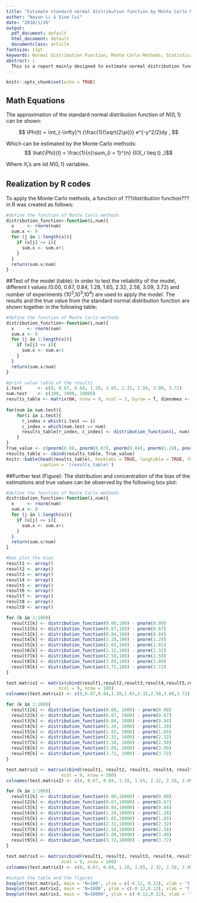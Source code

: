 ```yaml
---
title: "Estimate standard normal distribution function by Monte Carlo Methods"
author: "Nayun Li & Xiao Cui"
date: "2018/1/26"
output:
  pdf_document: default
  html_document: default
  documentclass: article
fontsize: 11pt
keywords: Normal Distribution Function, Monte Carlo Methods; Statistical Computing
abstract: |
  This is a report mainly designed to estimate normal distribution function by using Monte Carlo         Methods. In this report, the methodology is being showed, followed by the model realized by R codes,   the results generated by the model in variety t values and experiment times compared with the true     value of the standard normal distribution function are also included. In the end, the distribution of   bias of 100-times experiments was illustrated by box plot.
---
```


```r
knitr::opts_chunk$set(echo = TRUE)
```

## Math Equations {#sec:math}

The approximation of the standard normal distribution function of $N(0,1)$ can be shown:

$$ \Phi(t) = \int_{-\infty}^t {\frac{1}{\sqrt{2\pi}}} e^{-y^2/2}dy , $$

Which can be estimated by the Monte Carlo methods:
$$ \hat{\Phi}(t) = \frac{1}{n}\sum_{i = 1}^{n} {I(X_i \leq t) ,}$$

Where $X_i$'s are iid $N(0,1)$ variables.

## Realization by R codes
To apply the Monte Carlo methods, a function of ???distribution function??? in R was created as follows:

```r
#define the function of Monte Carlo methods 
distribution_function<-function(i,num){
  x     <- rnorm(num)
  sum.x <- 0
  for (j in 1:length(x)){
    if (x[j] <= i){
      sum.x <- sum.x+1
    }
  }
  return(sum.x/num)
}
```

##Test of the model (table):
In order to test the reliability of the model, different t values (0.00, 0.67, 0.84, 1.28, 1.65, 2.32, 2.58, 3.09, 3.72) and number of experiments ($10^2$,$10^3$,$10^4$) are used to apply the model. The results and the true value from the standard normal distribution function are shown together in the following table:
```r
#define the function of Monte Carlo methods 
distribution_function<-function(i,num){
  x     <- rnorm(num)
  sum.x <- 0
  for (j in 1:length(x)){
    if (x[j] <= i){
      sum.x <- sum.x+1
    }
  }
  return(sum.x/num)
}

#print value table of the results
i.test      <- c(0, 0.67, 0.84, 1.28, 1.65, 2.32, 2.58, 3.09, 3.72)
num.test    <- c(100, 1000, 10000)
results_table <- matrix(NA, nrow = 9, ncol = 3, byrow = T, dimnames <- list(c(" t=0.0", "t=0.67", "t=0.84", "t=1.28", "t=1.65", "t=2.32", "t=2.58", "t=3.09", "t=3.72"),
                                                                            c('N=10^2', 'N=10^3', 'N=10^4')))
for(num in num.test){
    for(i in i.test){
      r_index = which(i.test == i)
      c_index = which(num.test == num)
      results_table[r_index, c_index] <- distribution_function(i, num)
    }
}
True_value <- c(pnorm(0.0), pnorm(0.67), pnorm(0.84), pnorm(1.28), pnorm(1.65), pnorm(2.32), pnorm(2.58), pnorm(3.09), pnorm(3.72))
results_table <- cbind(results_table, True_value)
knitr::kable(head(results_table), booktabs = TRUE, longtable = TRUE, font_size = 100, 
             caption = '(results_table)')
```


##Further test (Figure):
The distribution and concentration of the bias of the estimations and true values can be observed by the following box plot:

```r
#define the function of Monte Carlo methods 
distribution_function<-function(i,num){
  x     <- rnorm(num)
  sum.x <- 0
  for (j in 1:length(x)){
    if (x[j] <= i){
      sum.x <- sum.x+1
    }
  }
  return(sum.x/num)
}

#box plot the bias
result1 <- array()
result2 <- array()
result3 <- array()
result4 <- array()
result5 <- array()
result6 <- array()
result7 <- array()
result8 <- array()
result9 <- array()

for (k in 1:100){
  result1[k] <- distribution_function(0.00,100) - pnorm(0.00)
  result2[k] <- distribution_function(0.67,100) - pnorm(0.67)
  result3[k] <- distribution_function(0.84,100) - pnorm(0.84)
  result4[k] <- distribution_function(1.28,100) - pnorm(1.28)
  result5[k] <- distribution_function(1.65,100) - pnorm(1.65)
  result6[k] <- distribution_function(2.32,100) - pnorm(2.32)
  result7[k] <- distribution_function(2.58,100) - pnorm(2.58)
  result8[k] <- distribution_function(3.09,100) - pnorm(3.09)
  result9[k] <- distribution_function(3.72,100) - pnorm(3.72)
}

test.matrix1 <- matrix(cbind(result1,result2,result3,result4,result5,result6,result7,result8,result9),
                    ncol = 9, nrow = 100)
colnames(test.matrix1) <- c(0,0.67,0.84,1.28,1.65,2.32,2.58,3.09,3.72)

for (k in 1:100){
  result1[k] <- distribution_function(0.00, 1000) - pnorm(0.00)
  result2[k] <- distribution_function(0.67, 1000) - pnorm(0.67)
  result3[k] <- distribution_function(0.84, 1000) - pnorm(0.84)
  result4[k] <- distribution_function(1.28, 1000) - pnorm(1.28)
  result5[k] <- distribution_function(1.65, 1000) - pnorm(1.65)
  result6[k] <- distribution_function(2.32, 1000) - pnorm(2.32)
  result7[k] <- distribution_function(2.58, 1000) - pnorm(2.58)
  result8[k] <- distribution_function(3.09, 1000) - pnorm(3.09)
  result9[k] <- distribution_function(3.72, 1000) - pnorm(3.72)
}

test.matrix2 <- matrix(cbind(result1, result2, result3, result4, result5, result6, result7, result8, result9),
                     ncol = 9, nrow = 100)
colnames(test.matrix2) <- c(0, 0.67, 0.84, 1.28, 1.65, 2.32, 2.58, 3.09, 3.72)

for (k in 1:100){
  result1[k] <- distribution_function(0.00,10000) - pnorm(0.00)
  result2[k] <- distribution_function(0.67,10000) - pnorm(0.67)
  result3[k] <- distribution_function(0.84,10000) - pnorm(0.84)
  result4[k] <- distribution_function(1.28,10000) - pnorm(1.28)
  result5[k] <- distribution_function(1.65,10000) - pnorm(1.65)
  result6[k] <- distribution_function(2.32,10000) - pnorm(2.32)
  result7[k] <- distribution_function(2.58,10000) - pnorm(2.58)
  result8[k] <- distribution_function(3.09,10000) - pnorm(3.09)
  result9[k] <- distribution_function(3.72,10000) - pnorm(3.72)
}

test.matrix3 <- matrix(cbind(result1, result2, result3, result4, result5, result6, result7, result8, result9),
                     ncol = 9, nrow = 100)
colnames(test.matrix3) <- c(0, 0.67, 0.84, 1.28, 1.65, 2.32, 2.58, 3.09, 3.72)

#output the table and the figures
boxplot(test.matrix1, main = 'N=100', ylim = c(-0.12, 0.12), xlab = 't', ylab = 'Bias', col = 'red')
boxplot(test.matrix2, main = 'N=1000', ylim = c(-0.12,0.12), xlab = 't', ylab = 'Bias', col = 'blue')
boxplot(test.matrix3, main = 'N=10000', ylim = c(-0.12,0.12), xlab = 't', ylab = 'Bias', col = 'yellow')
```